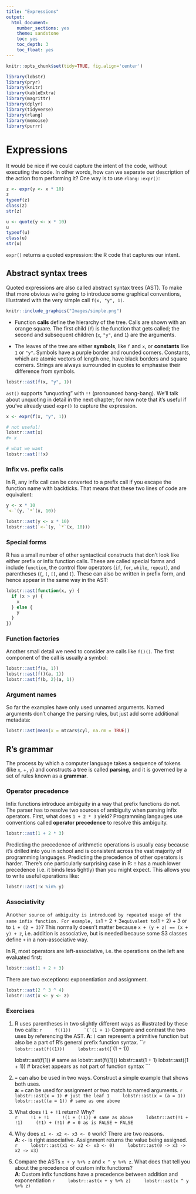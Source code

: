 ```yaml
---
title: "Expressions"
output:
  html_document:
    number_sections: yes
    theme: sandstone
    toc: yes
    toc_depth: 3
    toc_float: yes
---
```


```r
knitr::opts_chunk$set(tidy=TRUE, fig.align='center')
```

```r
library(lobstr)
library(pryr)
library(knitr)
library(kableExtra)
library(magrittr)
library(dplyr)
library(tidyverse)
library(rlang)
library(memoise)
library(purrr)
```

# Expressions
It would be nice if we could capture the intent of the code, without executing the code. In other words, how can we separate our description of the action from performing it? One way is to use `rlang::expr()`:

```r
z <- expr(y <- x * 10)
z
typeof(z)
class(z)
str(z)

u <- quote(y <- x * 10)
u
typeof(u)
class(u)
str(u)
```

`expr()` returns a quoted expression: the R code that captures our intent.

## Abstract syntax trees
Quoted expressions are also called abstract syntax trees (AST).  To make that more obvious we’re going to introduce some graphical conventions, illustrated with the very simple call `f(x, "y", 1)`.

```r
knitr::include_graphics("Images/simple.png")
```

* Function **calls** define the hierarchy of the tree. Calls are shown with an orange square. The first child (`f`) is the function that gets called; the second and subsequent children (`x`, `"y"`, and `1`) are the arguments.

* The leaves of the tree are either **symbols**, like `f` and `x`, or **constants** like `1` or `"y"`. Symbols have a purple border and rounded corners. Constants, which are atomic vectors of length one, have black borders and square corners. Strings are always surrounded in quotes to emphasise their difference from symbols.

```r
lobstr::ast(f(x, "y", 1))
```

`ast()` supports “unquoting” with `!!` (pronounced bang-bang). We’ll talk about unquoting in detail in the next chapter; for now note that it’s useful if you’ve already used `expr()` to capture the expression.

```r
x <- expr(f(x, "y", 1))

# not useful!
lobstr::ast(x)
#> x

# what we want
lobstr::ast(!!x)
```

### Infix vs. prefix calls
In R, any infix call can be converted to a prefix call if you escape the function name with backticks. That means that these two lines of code are equivalent:

```r
y <- x * 10
`<-`(y, `*`(x, 10))
```

```r
lobstr::ast(y <- x * 10)
lobstr::ast(`<-`(y, `*`(x, 10)))
```

### Special forms
R has a small number of other syntactical constructs that don’t look like either prefix or infix function calls. These are called special forms and include `function`, the control flow operators (`if`, `for`, `while`, `repeat`), and parentheses (`{`, `(`, `[[`, and `[`). These can also be written in prefix form, and hence appear in the same way in the AST:

```r
lobstr::ast(function(x, y) {
  if (x > y) {
    x
  } else {
    y
  }
})
```

### Function factories
Another small detail we need to consider are calls like `f()()`. The first component of the call is usually a symbol:

```r
lobstr::ast(f(a, 1))
lobstr::ast(f()(a, 1))
lobstr::ast(f(b, 2)(a, 1))
```

### Argument names
So far the examples have only used unnamed arguments. Named arguments don’t change the parsing rules, but just add some additional metadata:

```r
lobstr::ast(mean(x = mtcars$cyl, na.rm = TRUE))
```

## R's grammar
The process by which a computer language takes a sequence of tokens (like `x`, +, `y`) and constructs a tree is called **parsing**, and it is governed by a set of rules known as a **grammar**.

### Operator precedence
Infix functions introduce ambiguity in a way that prefix functions do not. The parser has to resolve two sources of ambiguity when parsing infix operators. First, what does `1 + 2 * 3` yield? Programming langauges use conventions called **operator precedence** to resolve this ambiguity.

```r
lobstr::ast(1 + 2 * 3)
```

Predicting the precedence of arithmetic operations is usually easy because it’s drilled into you in school and is consistent across the vast majority of programming languages. Predicting the precedence of other operators is harder. There’s one particularly surprising case in R: `!` has a much lower precedence (i.e. it binds less tightly) than you might expect. This allows you to write useful operations like:

```r
lobstr::ast(!x %in% y)
```

### Associativity
Ano`ther source of ambiguity is introduced by repeated usage of the same infix function. For example, is `1 + 2 + 3` equivalent to `(1 + 2) + 3 or to `1 + (2 + 3)`? This normally doesn’t matter because `x + (y + z) == (x + y) + z`, i.e. addition is associative, but is needed because some S3 classes define `+` in a non-associative way.

In R, most operators are left-associative, i.e. the operations on the left are evaluated first:
```r
lobstr::ast(1 + 2 + 3)
```

There are two exceptions: exponentiation and assignment.

```r
lobstr::ast(2 ^ 3 ^ 4)
lobstr::ast(x <- y <- z)
```

### Exercises
1. R uses parentheses in two slightly different ways as illustrated by these two calls:
    ```r
    f((1))
    `(`(1 + 1)
    ```
Compare and contrast the two uses by referencing the AST.
**A**: `(` can represent a primitive function but also be a part of R’s general prefix function syntax.
    ```r
    lobstr::ast(f((1)))
    lobstr::ast(`(`(1 + 1))
    
    lobstr::ast(f(1)) # same as lobstr::ast(f((1)))
    lobstr::ast(1 + 1)
    lobstr::ast((1 + 1)) # bracket appears as not part of function syntax
    ```

2. `=` can also be used in two ways. Construct a simple example that shows both uses.  
**a**: `=` can be used for assignment or two match to named arguments.
    ```r
    lobstr::ast(x = 1) # just the leaf 1
    lobstr::ast(x = (a = 1))
    lobstr::ast((a = 1)) # same as one above
    ```

3. What does `!1 + !1` return? Why?  
    ```r
    !1 + !1
    !(1 + (!1)) # same as above
    lobstr::ast(!1 + !1)
    (!1) + (!1) # = 0 as is FALSE + FALSE
    ```

4. Why does `x1 <- x2 <- x3 <- 0` work? There are two reasons.  
**A**: `<-` is right associative. Assignment returns the value being assigned.
    ```r
    lobstr::ast(x1 <- x2 <- x3 <- 0)
    lobstr::ast(0 -> x3 -> x2 -> x3)
    ```

5. Compare the ASTs `x + y %+% z` and `x ^ y %+% z`. What does that tell you about the precedence of custom infix functions?  
**A**: Custom infix functions have a precedence between addition and exponentiation
    ```r
    lobstr::ast(x + y %+% z)
    lobstr::ast(x ^ y %+% z)
    ```



